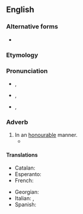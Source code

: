 ==English==

===Alternative forms===
* {{l|en|honorably}} {{q|US spelling}}

===Etymology===
{{suffix|en|honourable|ly}}

===Pronunciation===
* {{a|RP}} {{enPR|ŏnʹərəblī|ŏnʹrəblī}}, {{IPA|en|/ˈɒnəɹəbli/|/ˈɒnɹəbli/}}
* {{a|GA}} {{enPR|ŏnʹərəblī|ŏnʹrəblī}}, {{IPA|en|/ˈɑnəɹəbli/|/ˈɑnɹəbli/}}
* {{hyph|en|hon|our|ab|ly}}, {{hyph|en|honour|ab|ly|nocaption=1}}

===Adverb===
{{en-adv}} {{tlb|en|British spelling}}

# In an [[honorable|honourable]] manner.
#* {{quote-journal|en|year=1960|month=February|author=J. N. Faulkner|title=The Belgian Railways today|journal=Trains Illustrated|page=86|text=Inevitably the present extent and variety of the Belgian railways will diminish, and within the space of the ten-year plan we can expect to see a modern system concentrated on the main traffic routes like its neighbour in the Netherlands, and with its last steam locomotives and wooden coaches '''honourably''' retired to the museum.}}

====Translations====
{{trans-top|in an honourable manner}}
* Catalan: {{t+|ca|honorablement}}
* Esperanto: {{t|eo|honore}}
* French: {{t+|fr|honorablement}}
{{trans-mid}}
* Georgian: {{t|ka|ღირსეულად}}
* Italian: {{t+|it|onorevolmente}}, {{t+|it|onorabilmente}}
* Spanish: {{t|es|honorablemente}}
{{trans-bottom}}